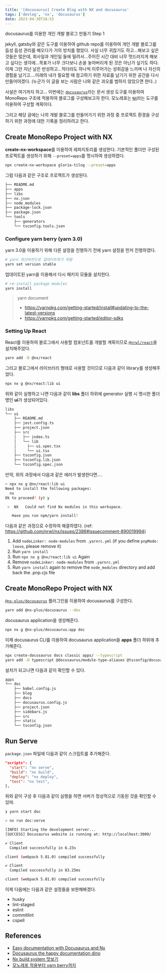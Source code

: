 ```yaml
---
title: '[docusaurus] Create Blog with NX and docusaurus'
tags: ['devlog', 'nx', 'docusaurus']
date: 2023-04-30T18:53
---
```


docusaurus를 이용한 개인 개발 블로그 만들기 Step 1

<!--truncate-->

jekyll, gatsby와 같은 도구를 이용하여 github repo를 이용하여 개인 개발 블로그를 듬성 듬성 관리를 해오다가 거의 방치를 했었다.
사실 너무 귀찮기도 하고...해보고 싶은 것들은 많은데, 회사일과 개인일 들에 밀려서...주어진 시간 대비 너무 멋드러지게 해보고 싶다는 생각에...목표가 너무 크다보니 손을 놓아버리게 된 것은 아닌가 싶기도 하다.
이제 그만 지난 날은 반성하고...작더라도 하나씩 이루어가는 성취감을 느끼며 나 자신의 경험을 남기고....미래의 내가 필요할 때 참고하기 위한 자료를 남기기 위한 공간을 다시 만들어야겠다.
(누군가 이 글을 보는 사람은 나와 같은 과오를 범하지 않았으면 한다..)

사설은 여기까지 하고...
이번에는 [`docusaurus`](https://docusaurus.io/)라는 문서 생성 도구를 이용하여 MonoRepo 구조에 적용하여 블로그를 구성해보고자 한다.
모노레포는 [`NX`](https://nx.dev/)라는 도구를 이용하여 구성할 계획이다.

그리고 해당 글에는 나의 개발 블로그를 만들어가기 위한 과정 중 프로젝트 환경을 구성하기 위한 과정에 대한 기록을 정리하려고 한다.

## Create MonoRepo Project with NX

**create-nx-workspace**를 이용하여 레파지토리를 생성한다.
기본적인 폴더만 구성된 프로젝트를 생성하기 위해 `--preset=apps`를 명시하여 생성하였다.

```bash
npx create-nx-workspace gloria-tilog --preset=apps
```

그럼 다음과 같은 구조로 프로젝트가 생성된다.

```bash
├── README.md
├── apps
├── libs
├── nx.json
├── node_modules
├── package-lock.json
├── package.json
└── tools
    ├── generators
    └── tsconfig.tools.json
```

### Configure yarn berry (yarn 3.0)

yarn 3.0을 이용하기 위해 다른 설정을 진행하기 전에 yarn 설정을 먼저 진행하였다.

```bash
# yarn 최신버전으로 업데이트하기 위함
yarn set version stable
```

업데이트된 yarn을 이용해서 다시 패키지 모듈을 설치한다.

```bash
# re-install package modules
yarn install
```

> yarn document
>
> - https://yarnpkg.com/getting-started/install#updating-to-the-latest-versions
> - https://yarnpkg.com/getting-started/editor-sdks

### Setting Up React

React를 이용하여 블로그에서 사용할 컴포넌트를 개발할 계획이므로 [`@nrwl/react`](https://nx.dev/packages/react)을 설치해주었다.

```bash
yarn add -D @nx/react
```

그리고 블로그에서 라이브러리 형태로 사용할 것이므로 다음과 같이 library를 생성해주었다.

```bash
npx nx g @nx/react:lib ui
```

위와 같이 실행하고 나면 다음과 같이 **libs** 폴더 하위에 generator 실행 시 명시한 폴더명인 **ui**가 생성되어있다.

```bash
libs
└── ui
    ├── README.md
    ├── jest.config.ts
    ├── project.json
    ├── src
    │   ├── index.ts
    │   └── lib
    │     ├── ui.spec.tsx
    │     └── ui.tsx
    ├── tsconfig.json
    ├── tsconfig.lib.json
    └── tsconfig.spec.json
```

만약, 위의 과정에서 다음과 같은 에러가 발생한다면....

```bash
> npx nx g @nx/react:lib ui
Need to install the following packages:
  nx
Ok to proceed? (y) y

 >  NX   Could not find Nx modules in this workspace.

   Have you run npm/yarn install?
```

다음과 같은 과정으로 수정하여 해결하였다. (ref: https://github.com/nrwl/nx/issues/2386#issuecomment-890019994)

1. Add `nodeLinker: node-modules` from `.yarnrc.yml` (if you define `pnpMode: loose`, please remove it)
2. Run `yarn install`
3. Run `npx nx g @nx/react:lib ui` Again
4. Remove `nodeLinker: node-modules` from `.yarnrc.yml`
5. Run `yarn install` again to remove the `node_modules` directory and add back the .pnp.cjs file

## Create MonoRepo Project with NX

[`@nx-plus/docusaurus`](https://www.npmjs.com/package/@nx-plus/docusaurus) 플러그인을 이용하여 docusaurus를 구성한다.

```bash
yarn add @nx-plus/docusaurus --dev
```

docusaurus application을 생성해준다.

```bash
npx nx g @nx-plus/docusaurus:app doc
```

이제 docusaurus CLI를 이용하여 docusaurus application을 **apps** 폴더 하위에 추가해준다.

```bash
npx create-docusaurus docs classic apps/ --typescript
yarn add -D typescript @docusaurus/module-type-aliases @tsconfig/docusaurus
```

설치가 되고나면 다음과 같이 확인할 수 있다.

```bash
apps
└── doc
    ├── babel.config.js
    ├── blog
    ├── docs
    ├── docusaurus.config.js
    ├── project.json
    ├── sidebars.js
    ├── src
    ├── static
    └── tsconfig.json
```

## Run Serve

`package.json` 파일에 다음과 같이 스크립트를 추가해준다.

```json
"scripts": {
  "start": "nx serve",
  "build": "nx build",
  "deploy": "nx deploy",
  "test": "nx test",
},
```

위와 같이 구성 후 다음과 같이 실행을 하면 서버가 정상적으로 기동된 것을 확인할 수 있따.

```bash
❯ yarn start doc

> nx run doc:serve

[INFO] Starting the development server...
[SUCCESS] Docusaurus website is running at: http://localhost:3000/

✔ Client
  Compiled successfully in 6.23s

client (webpack 5.81.0) compiled successfully

✔ Client
  Compiled successfully in 83.25ms

client (webpack 5.81.0) compiled successfully
```

이제 다음에는 다음과 같은 설정들을 보완해봐겠다.

- husky
- lint-staged
- eslint
- commitlint
- cspell

## References

- [Easy documentation with Docusaurus and Nx](https://blog.nrwl.io/easy-documentation-with-docusaurus-and-nx-4b932d8ad0e4)
- [Docusaurus the happy documentation dino](https://sylhare.github.io/2022/05/07/Docusaurus-the-happy-documentation-dino.html)
- [Nx build system 맛보기](https://code-logs.github.io/nx-build-system-%EB%A7%9B%EB%B3%B4%EA%B8%B0)
- [모노레포 적용부터 yarn berry까지](https://blog.hwahae.co.kr/all/tech/11962)
